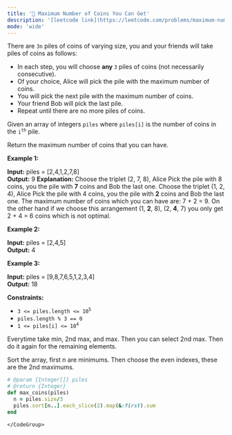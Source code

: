 ```yaml
---
title: '🧀 Maximum Number of Coins You Can Get'
description: '[leetcode link](https://leetcode.com/problems/maximum-number-of-coins-you-can-get/description/)'
mode: 'wide'
---
```

<Tabs>
  <Tab title="Question" icon="circle-question" iconType="regular">
    <Card>
      <p>There are <code>3n</code> piles of coins of varying size, you and your friends will take piles of coins as follows:</p>  <ul>  <li>In each step, you will choose <strong>any </strong><code>3</code> piles of coins (not necessarily consecutive).</li>  <li>Of your choice, Alice will pick the pile with the maximum number of coins.</li>  <li>You will pick the next pile with the maximum number of coins.</li>  <li>Your friend Bob will pick the last pile.</li>  <li>Repeat until there are no more piles of coins.</li> </ul>  <p>Given an array of integers <code>piles</code> where <code>piles[i]</code> is the number of coins in the <code>i<sup>th</sup></code> pile.</p>  <p>Return the maximum number of coins that you can have.</p>   <p><strong class="example">Example 1:</strong></p>   <strong>Input:</strong> piles = [2,4,1,2,7,8] <br/> <strong>Output:</strong> 9 <strong>Explanation: </strong>Choose the triplet (2, 7, 8), Alice Pick the pile with 8 coins, you the pile with <strong>7</strong> coins and Bob the last one. Choose the triplet (1, 2, 4), Alice Pick the pile with 4 coins, you the pile with <strong>2</strong> coins and Bob the last one. The maximum number of coins which you can have are: 7 + 2 = 9. On the other hand if we choose this arrangement (1, <strong>2</strong>, 8), (2, <strong>4</strong>, 7) you only get 2 + 4 = 6 coins which is not optimal.   <p><strong class="example">Example 2:</strong></p>   <strong>Input:</strong> piles = [2,4,5] <br/> <strong>Output:</strong> 4   <p><strong class="example">Example 3:</strong></p>   <strong>Input:</strong> piles = [9,8,7,6,5,1,2,3,4] <br/> <strong>Output:</strong> 18    <p><strong>Constraints:</strong></p>  <ul>  <li><code>3 &lt;= piles.length &lt;= 10<sup>5</sup></code></li>  <li><code>piles.length % 3 == 0</code></li>  <li><code>1 &lt;= piles[i] &lt;= 10<sup>4</sup></code></li> </ul> 
    </Card>
  </Tab>
  <Tab title="Solution" icon="lightbulb" iconType="regular" >
    <Card>
      Everytime take min, 2nd max, and max. Then you can select 2nd max. Then do it again for the remaining elements.

Sort the array, first n are minimums. Then choose the even indexes, these are the 2nd maximums.
    </Card>
  <Expandable title="code">
    <CodeGroup dropdown>
```ruby title="Maximum Number of Coins You Can Get" lines
# @param {Integer[]} piles
# @return {Integer}
def max_coins(piles)
  n = piles.size/3
  piles.sort[n..].each_slice(2).map(&:first).sum
end

```
    </CodeGroup>
  </Expandable>
  </Tab>
</Tabs>